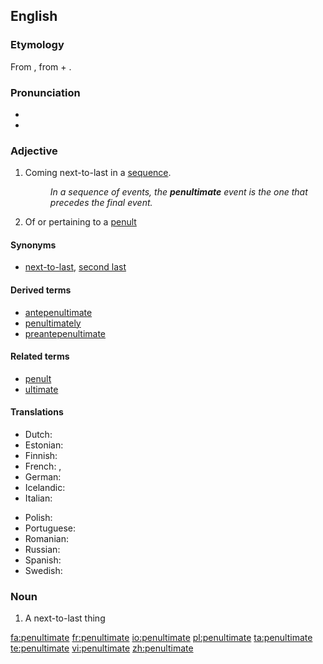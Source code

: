 {{was wotd|2006|November|29}}
==English==

===Etymology===
From {{etyl|la}} {{term|paenultimus}}, from {{term|paene||almost}} + {{term|ultimus||last}}.

===Pronunciation===
* {{IPA|/pɪ'nʌltɪmət/}}
* {{audio|en-us-penultimate.ogg|Audio (US)}}

===Adjective===
{{en-adj|-}}

# Coming next-to-last in a [[sequence]].
#: ''In a sequence of events, the '''penultimate''' event is the one that precedes the final event.''
# {{linguistics}} Of or pertaining to a [[penult]]

====Synonyms====
* {{sense|the next-to-last}} [[next-to-last]], [[second last]]

====Derived terms====
* [[antepenultimate]]
* [[penultimately]]
* [[preantepenultimate]]

====Related terms====
* [[penult]]
* [[ultimate]]

====Translations====
{{trans-top|the next-to-last in a sequence}}
* Dutch: {{t-|nl|voorlaatste}}
* Estonian: {{t|et|eelviimane}}
* Finnish: {{t|fi|viimeistä edellinen}}
* French: {{t+|fr|avant-dernier}}, {{t+|fr|pénultième}}
* German: {{t-|de|vorletzt}}
* Icelandic: {{t|is|næstsíðastur}}
* Italian: {{t|it|penultimo}}
{{trans-mid}}
* Polish: {{t+|pl|przedostatni}}
* Portuguese: {{t|pt|penúltimo}}
* Romanian: {{t|ro|penultim}}
* Russian: {{t+|ru|предпоследний|tr=pr'edposl'édnij|sc=Cyrl}}
* Spanish: {{t|es|penúltimo}}
* Swedish: {{t|sv|näst sista}}
{{trans-bottom}}

===Noun===
{{en-noun}}

# A next-to-last thing

[[fa:penultimate]]
[[fr:penultimate]]
[[io:penultimate]]
[[pl:penultimate]]
[[ta:penultimate]]
[[te:penultimate]]
[[vi:penultimate]]
[[zh:penultimate]]